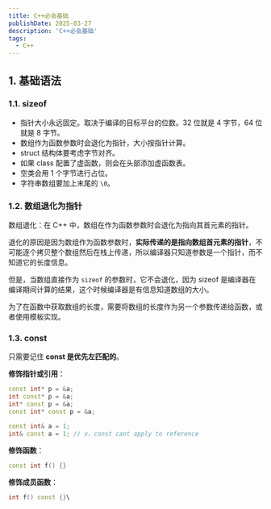 ```yaml
---
title: C++必会基础
publishDate: 2025-03-27
description: 'C++必会基础'
tags:
  - C++
---
```


## 1. 基础语法

### 1.1. sizeof

- 指针大小永远固定。取决于编译的目标平台的位数。32 位就是 4 字节，64 位就是 8 字节。
- 数组作为函数参数时会退化为指针，大小按指针计算。
- struct 结构体要考虑字节对齐。
- 如果 class 配置了虚函数，则会在头部添加虚函数表。
- 空类会用 1 个字节进行占位。
- 字符串数组要加上末尾的 `\0`。

### 1.2. 数组退化为指针

数组退化：在 C++ 中，数组在作为函数参数时会退化为指向其首元素的指针。

退化的原因是因为数组作为函数参数时，**实际传递的是指向数组首元素的指针**，不可能逐个拷贝整个数组然后在栈上传递，所以编译器只知道参数是一个指针，而不知道它的长度信息。

但是，当数组直接作为 `sizeof` 的参数时，它不会退化，因为 sizeof 是编译器在编译期间计算的结果，这个时候编译器是有信息知道数组的大小。

为了在函数中获取数组的长度，需要将数组的长度作为另一个参数传递给函数，或者使用模板实现。

### 1.3. const

只需要记住 **const 是优先左匹配的**。

**修饰指针或引用**：
```cpp
const int* p = &a;
int const* p = &a;
int* const p = &a;
const int* const p = &a;

const int& a = 1;
int& const a = 1; // x，const cant apply to reference
```

**修饰函数**：
```cpp
const int f() {}
```

**修饰成员函数**：
```cpp
int f() const {}\
```
